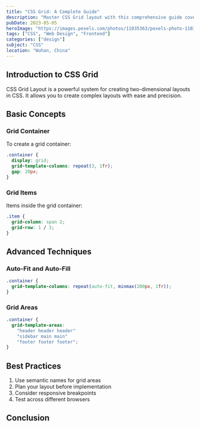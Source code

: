 ```yaml
---
title: "CSS Grid: A Complete Guide"
description: "Master CSS Grid layout with this comprehensive guide covering everything from basic to advanced techniques."
pubDate: 2023-05-05
heroImage: "https://images.pexels.com/photos/11035363/pexels-photo-11035363.jpeg"
tags: ["CSS", "Web Design", "Frontend"]
categories: ["design"]
subject: "CSS"
location: "Wuhan, China"
---
```


## Introduction to CSS Grid

CSS Grid Layout is a powerful system for creating two-dimensional layouts in CSS. It allows you to create complex layouts with ease and precision.

## Basic Concepts

### Grid Container

To create a grid container:

```css
.container {
  display: grid;
  grid-template-columns: repeat(3, 1fr);
  gap: 20px;
}
```

### Grid Items

Items inside the grid container:

```css
.item {
  grid-column: span 2;
  grid-row: 1 / 3;
}
```

## Advanced Techniques

### Auto-Fit and Auto-Fill

```css
.container {
  grid-template-columns: repeat(auto-fit, minmax(200px, 1fr));
}
```

### Grid Areas

```css
.container {
  grid-template-areas:
    "header header header"
    "sidebar main main"
    "footer footer footer";
}
```

## Best Practices

1. Use semantic names for grid areas
2. Plan your layout before implementation
3. Consider responsive breakpoints
4. Test across different browsers

## Conclusion

